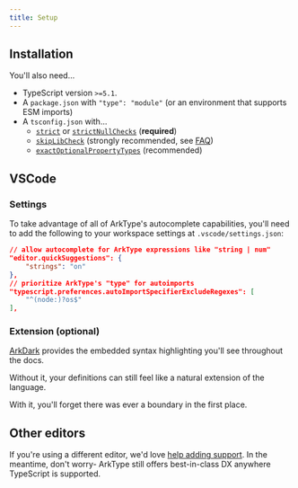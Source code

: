 ```yaml
---
title: Setup
---
```


## Installation

<InstallationTabs />

You'll also need...

- TypeScript version `>=5.1`.
- A `package.json` with `"type": "module"` (or an environment that supports ESM imports)
- A `tsconfig.json` with...
  - [`strict`](https://www.typescriptlang.org/tsconfig#strict) or [`strictNullChecks`](https://www.typescriptlang.org/tsconfig#strictNullChecks) (**required**)
  - [`skipLibCheck`](https://www.typescriptlang.org/tsconfig#skipLibCheck) (strongly recommended, see [FAQ](/docs/faq#why-do-i-see-type-errors-in-an-arktype-package-in-node_modules))
  - [`exactOptionalPropertyTypes`](https://www.typescriptlang.org/tsconfig#exactOptionalPropertyTypes) (recommended)

## VSCode

### Settings

To take advantage of all of ArkType's autocomplete capabilities, you'll need to add the following to your workspace settings at `.vscode/settings.json`:

```json
// allow autocomplete for ArkType expressions like "string | num"
"editor.quickSuggestions": {
	"strings": "on"
},
// prioritize ArkType's "type" for autoimports
"typescript.preferences.autoImportSpecifierExcludeRegexes": [
	"^(node:)?os$"
],
```

### Extension (optional)

[ArkDark](https://marketplace.visualstudio.com/items?itemName=arktypeio.arkdark) provides the embedded syntax highlighting you'll see throughout the docs.

Without it, your definitions can still feel like a natural extension of the language.

With it, you'll forget there was ever a boundary in the first place.

## Other editors

If you're using a different editor, we'd love [help adding support](https://github.com/arktypeio/arktype/issues/989). In the meantime, don't worry- ArkType still offers best-in-class DX anywhere TypeScript is supported.

